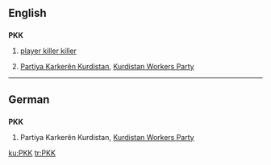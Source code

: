 ==English==

==={{abbreviation}}===
'''PKK'''

# {{video games}} [[player killer killer]]
# [[Partiya Karkerên Kurdistan]], [[w:Kurdistan Workers Party|Kurdistan Workers Party]]
----

==German==
{{wikipedia|lang=de}}
==={{initialism|de}}===
'''PKK'''

# Partiya Karkerên Kurdistan, [[Kurdistan Workers Party]]

[[ku:PKK]]
[[tr:PKK]]